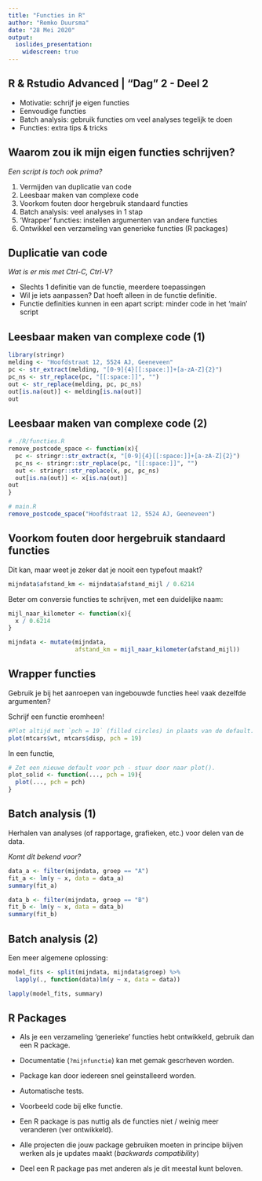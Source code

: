 ```yaml
---
title: "Functies in R"
author: "Remko Duursma"
date: "28 Mei 2020"
output: 
  ioslides_presentation:
    widescreen: true
---
```

  
  
## R & Rstudio Advanced | "Dag" 2 - Deel 2
  


- Motivatie: schrijf je eigen functies
- Eenvoudige functies
- Batch analysis: gebruik functies om veel analyses tegelijk te doen
- Functies: extra tips & tricks



## Waarom zou ik mijn eigen functies schrijven?

*Een script is toch ook prima?*

1. Vermijden van duplicatie van code
2. Leesbaar maken van complexe code
3. Voorkom fouten door hergebruik standaard functies
4. Batch analysis: veel analyses in 1 stap
5. 'Wrapper' functies: instellen argumenten van andere functies
5. Ontwikkel een verzameling van generieke functies (R packages)


## Duplicatie van code

*Wat is er mis met Ctrl-C, Ctrl-V?*

- Slechts 1 definitie van de functie, meerdere toepassingen
- Wil je iets aanpassen? Dat hoeft alleen in de functie definitie.
- Functie definities kunnen in een apart script: minder code in het 'main' script



## Leesbaar maken van complexe code (1)

```r
library(stringr)
melding <- "Hoofdstraat 12, 5524 AJ, Geeneveen"
pc <- str_extract(melding, "[0-9]{4}[[:space:]]+[a-zA-Z]{2}")
pc_ns <- str_replace(pc, "[[:space:]]", "")
out <- str_replace(melding, pc, pc_ns)
out[is.na(out)] <- melding[is.na(out)]
out
```


## Leesbaar maken van complexe code (2)

```r
# ./R/functies.R
remove_postcode_space <- function(x){
  pc <- stringr::str_extract(x, "[0-9]{4}[[:space:]]+[a-zA-Z]{2}")
  pc_ns <- stringr::str_replace(pc, "[[:space:]]", "")
  out <- stringr::str_replace(x, pc, pc_ns)
  out[is.na(out)] <- x[is.na(out)]
out
}

# main.R
remove_postcode_space("Hoofdstraat 12, 5524 AJ, Geeneveen")

```


## Voorkom fouten door hergebruik standaard functies

Dit kan, maar weet je zeker dat je nooit een typefout maakt?

```r
mijndata$afstand_km <- mijndata$afstand_mijl / 0.6214
```

Beter om conversie functies te schrijven, met een duidelijke naam:

```r
mijl_naar_kilometer <- function(x){
  x / 0.6214
}

mijndata <- mutate(mijndata,
                   afstand_km = mijl_naar_kilometer(afstand_mijl))
```

## Wrapper functies

Gebruik je bij het aanroepen van ingebouwde functies heel vaak dezelfde argumenten?

Schrijf een functie eromheen!


```r
#Plot altijd met `pch = 19` (filled circles) in plaats van de default.
plot(mtcars$wt, mtcars$disp, pch = 19)
```

In een functie,

```r
# Zet een nieuwe default voor pch - stuur door naar plot().
plot_solid <- function(..., pch = 19){
  plot(..., pch = pch)
}
```






## Batch analysis (1)

Herhalen van analyses (of rapportage, grafieken, etc.) voor delen van de data.

*Komt dit bekend voor?*

```r
data_a <- filter(mijndata, groep == "A")
fit_a <- lm(y ~ x, data = data_a)
summary(fit_a)

data_b <- filter(mijndata, groep == "B")
fit_b <- lm(y ~ x, data = data_b)
summary(fit_b)
```




## Batch analysis (2)

Een meer algemene oplossing:

```r
model_fits <- split(mijndata, mijndata$groep) %>%
  lapply(., function(data)lm(y ~ x, data = data))

lapply(model_fits, summary)
```




## R Packages


- Als je een verzameling 'generieke' functies hebt ontwikkeld, gebruik dan een R package.
- Documentatie (`?mijnfunctie`) kan met gemak gescrheven worden.
- Package kan door iedereen snel geinstalleerd worden.
- Automatische tests.
- Voorbeeld code bij elke functie.

- Een R package is pas nuttig als de functies niet / weinig meer veranderen (ver ontwikkeld).
- Alle projecten die jouw package gebruiken moeten in principe blijven werken als je updates maakt (*backwards compatibility*)
- Deel een R package pas met anderen als je dit meestal kunt beloven.




  